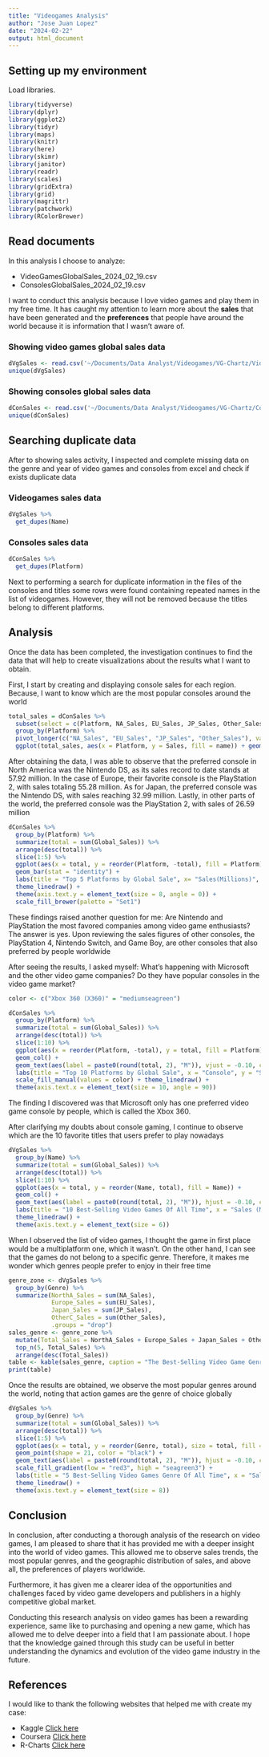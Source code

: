 ```yaml
---
title: "Videogames Analysis"
author: "Jose Juan Lopez"
date: "2024-02-22"
output: html_document
---
```


## Setting up my environment

Load libraries.

```r
library(tidyverse)
library(dplyr)
library(ggplot2)
library(tidyr)
library(maps)
library(knitr)
library(here)
library(skimr)
library(janitor)
library(readr)
library(scales)
library(gridExtra)
library(grid)
library(magrittr)
library(patchwork)
library(RColorBrewer)
```

## Read documents

In this analysis I choose to analyze:

- VideoGamesGlobalSales_2024_02_19.csv
- ConsolesGlobalSales_2024_02_19.csv   

I want to conduct this analysis because I love video games and play them in my free time. It has caught my attention to learn more about the **sales** that have been generated and the **preferences** that people have around the world because it is information that I wasn't aware of.

### Showing video games global sales data

```r
dVgSales <- read.csv('~/Documents/Data Analyst/Videogames/VG-Chartz/VideoGamesGlobalSales_2024_02_19.csv')
unique(dVgSales)
```

### Showing consoles global sales data

```r
dConSales <- read.csv('~/Documents/Data Analyst/Videogames/VG-Chartz/ConsolesGlobalSales_2024_02_19.csv')
unique(dConSales)
```

## Searching duplicate data

After to showing sales activity, I inspected and complete missing data on the genre and year of video games and consoles from excel and check if exists duplicate data

### Videogames sales data

```r
dVgSales %>% 
  get_dupes(Name)
```

### Consoles sales data

```r
dConSales %>% 
  get_dupes(Platform)
```

Next to performing a search for duplicate information in the files of the consoles and titles some rows were found containing repeated names in the list of videogames. However, they will not be removed because the titles belong to different platforms.

## Analysis

Once the data has been completed, the investigation continues to find the data that will help to create visualizations about the results what I want to obtain.

First, I start by creating and displaying console sales for each region. Because, I want to know which are the most popular consoles around the world

```r
total_sales = dConSales %>%
  subset(select = c(Platform, NA_Sales, EU_Sales, JP_Sales, Other_Sales)) %>%
  group_by(Platform) %>%
  pivot_longer(c("NA_Sales", "EU_Sales", "JP_Sales", "Other_Sales"), values_to = "Sales")
  ggplot(total_sales, aes(x = Platform, y = Sales, fill = name)) + geom_bar(stat = "identity", position = position_dodge(width = 0.3)) + labs(title = "Console Sales per Region", x = "Console", y = "Sales(inMillions)") + theme_linedraw() + theme(axis.text.x = element_text(size = 5, angle = 90)) + scale_fill_brewer(palette = "Set1")
```

After obtaining the data, I was able to observe that the preferred console in North America was the Nintendo DS, as its sales record to date stands at 57.92 million. In the case of Europe, their favorite console is the PlayStation 2, with sales totaling 55.28 million. As for Japan, the preferred console was the Nintendo DS, with sales reaching 32.99 million. Lastly, in other parts of the world, the preferred console was the PlayStation 2, with sales of 26.59 million

```r
dConSales %>%
  group_by(Platform) %>%
  summarize(total = sum(Global_Sales)) %>%
  arrange(desc(total)) %>%
  slice(1:5) %>%
  ggplot(aes(x = total, y = reorder(Platform, -total), fill = Platform)) + 
  geom_bar(stat = "identity") + 
  labs(title = "Top 5 Platforms by Global Sale", x= "Sales(Millions)", y = "Console") + 
  theme_linedraw() + 
  theme(axis.text.y = element_text(size = 8, angle = 0)) +
  scale_fill_brewer(palette = "Set1")
```

These findings raised another question for me: Are Nintendo and PlayStation the most favored companies among video game enthusiasts? The answer is yes. Upon reviewing the sales figures of other consoles, the PlayStation 4, Nintendo Switch, and Game Boy, are other consoles that also preferred by people worldwide

After seeing the results, I asked myself: What's happening with Microsoft and the other video game companies? Do they have popular consoles in the video game market?

```r
color <- c("Xbox 360 (X360)" = "mediumseagreen")

dConSales %>%
  group_by(Platform) %>%
  summarize(total = sum(Global_Sales)) %>%
  arrange(desc(total)) %>%
  slice(1:10) %>%
  ggplot(aes(x = reorder(Platform, -total), y = total, fill = Platform)) + 
  geom_col() +
  geom_text(aes(label = paste0(round(total, 2), "M")), vjust = -0.10, color = "black", size = 2.5) +
  labs(title = "Top 10 Platforms by Global Sale", x = "Console", y = "Sales (Millions)") +
  scale_fill_manual(values = color) + theme_linedraw() +
  theme(axis.text.x = element_text(size = 10, angle = 90))
```

The finding I discovered was that Microsoft only has one preferred video game console by people, which is called the Xbox 360.

After clarifying my doubts about console gaming, I continue to observe which are the 10 favorite titles that users prefer to play nowadays

```r
dVgSales %>%
  group_by(Name) %>%
  summarize(total = sum(Global_Sales)) %>%
  arrange(desc(total)) %>%
  slice(1:10) %>%
  ggplot(aes(x = total, y = reorder(Name, total), fill = Name)) + 
  geom_col() +
  geom_text(aes(label = paste0(round(total, 2), "M")), hjust = -0.10, color = "black", size = 2.5) +
  labs(title = "10 Best-Selling Video Games Of All Time", x = "Sales (Millions)", y = "Game") +
  theme_linedraw() +
  theme(axis.text.y = element_text(size = 6))
```
When I observed the list of video games, I thought the game in first place would be a multiplatform one, which it wasn't. On the other hand, I can see that the games do not belong to a specific genre. Therefore, it makes me wonder which genres people prefer to enjoy in their free time

```r
genre_zone <- dVgSales %>%
  group_by(Genre) %>%
  summarize(NorthA_Sales = sum(NA_Sales), 
            Europe_Sales = sum(EU_Sales),
            Japan_Sales = sum(JP_Sales),
            OtherC_Sales = sum(Other_Sales),
            .groups = "drop")
sales_genre <- genre_zone %>%
  mutate(Total_Sales = NorthA_Sales + Europe_Sales + Japan_Sales + OtherC_Sales) %>%
  top_n(5, Total_Sales) %>%
  arrange(desc(Total_Sales))
table <- kable(sales_genre, caption = "The Best-Selling Video Game Genres by Zone")
print(table)
```

Once the results are obtained, we observe the most popular genres around the world, noting that action games are the genre of choice globally

```r
dVgSales %>%
  group_by(Genre) %>%
  summarize(total = sum(Global_Sales)) %>%
  arrange(desc(total)) %>%
  slice(1:5) %>%
  ggplot(aes(x = total, y = reorder(Genre, total), size = total, fill = total)) + 
  geom_point(shape = 21, color = "black") +
  geom_text(aes(label = paste0(round(total, 2), "M")), hjust = -0.10, color = "black", size = 2.5) +
  scale_fill_gradient(low = "red3", high = "seagreen3") +
  labs(title = "5 Best-Selling Video Games Genre Of All Time", x = "Sales (Millions)", y = "Genre") +
  theme_linedraw() +
  theme(axis.text.y = element_text(size = 8))
```

## Conclusion

In conclusion, after conducting a thorough analysis of the research on video games, I am pleased to share that it has provided me with a deeper insight into the world of video games. This allowed me to observe sales trends, the most popular genres, and the geographic distribution of sales, and above all, the preferences of players worldwide.

Furthermore, it has given me a clearer idea of the opportunities and challenges faced by video game developers and publishers in a highly competitive global market.

Conducting this research analysis on video games has been a rewarding experience, same like to purchasing and opening a new game, which has allowed me to delve deeper into a field that I am passionate about. 
I hope that the knowledge gained through this study can be useful in better understanding the dynamics and evolution of the video game industry in the future.

## References

I would like to thank the following websites that helped me with create my case:

* Kaggle [Click here](https://www.kaggle.com)
* Coursera [Click here](https://www.coursera.org)
* R-Charts [Click here](https://r-charts.com)